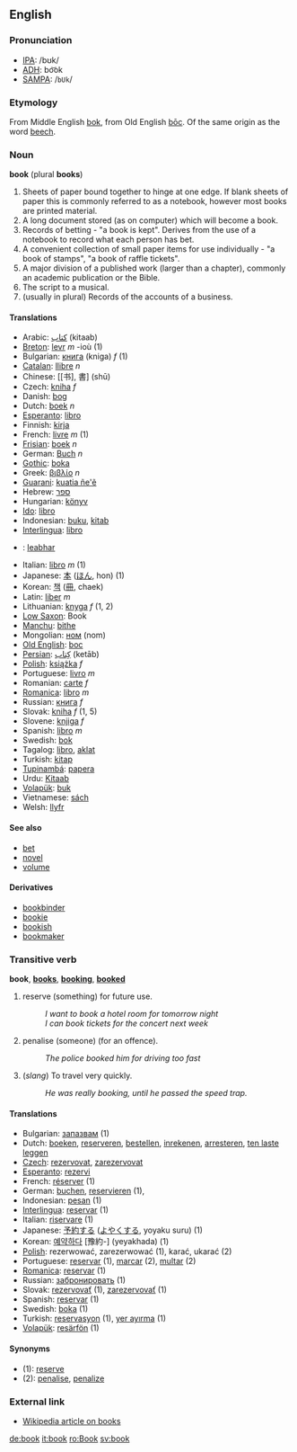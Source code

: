 ==English==
===Pronunciation===
*[[IPA]]: /bʊk/
*[[ADH]]: bo͝ok
*[[SAMPA]]: /<tt>bUk</tt>/

===Etymology===
From Middle English [[bok]], from Old English [[boc|bōc]]. Of the same origin as the word [[beech]].
<!--From Old Saxon via Anglo-Saxon ''bece''. In modern [[Low Saxon]], ''Book'' means both "book" and "beech".-->

===Noun===
'''book''' (plural '''books''')

# Sheets of paper bound together to hinge at one edge. If blank sheets of paper this is commonly referred to as a notebook, however most books are printed material. 
# A long document stored (as on computer) which will become a book.
# Records of betting - "a book is kept". Derives from the use of a notebook to record what each person has bet. 
# A convenient collection of small paper items for use individually - "a book of stamps", "a book of raffle tickets". 
# A major division of a published work (larger than a chapter), commonly an academic publication or the Bible. 
# The script to a musical. 
# (usually in plural) Records of the accounts of a business. 

====Translations====
*Arabic: [[كتاب]] (kitaab)
*[[Breton]]: [[levr]] ''m'' -ioù (1)
*Bulgarian: [[книга]] (kniga) ''f'' (1)
*[[Catalan]]: [[llibre]] ''n''
*Chinese: [[书], 書] (shū)
*Czech: [[kniha]] ''f''
*Danish: [[bog#Danish|bog]]
*Dutch: [[boek]] ''n''
*[[Esperanto]]: [[libro]]
*Finnish: [[kirja]]
*French: [[livre]]  ''m'' (1)
*[[Frisian]]: [[boek]] ''n''
*German: [[Buch]] ''n''
*[[Gothic]]: [[boka]]
*Greek: [[βιβλίο]]  ''n''
*[[Guarani]]: [[kuatia ñe'ẽ]]
*Hebrew: [[ספר]]
*Hungarian: [[könyv]]
*[[Ido]]: [[libro]]
*Indonesian: [[buku]], [[kitab]]
*[[Interlingua]]: [[libro]]
*{{ga}}: [[leabhar]]
*Italian: [[libro]] ''m'' (1)
*Japanese: [[本]] ([[ほん]], hon) (1)
*Korean: [[책]] ([[冊]], chaek)
*Latin: [[liber]] ''m''
*Lithuanian: [[knyga]] ''f'' (1, 2)
*[[Low Saxon]]: Book
*[[Manchu]]: [[bithe]]
*Mongolian: [[ном]] (nom)
*[[Old English]]: [[boc]]
*[[Persian]]: [[كِتاب]] (ketāb)
*[[Polish]]: [[książka]] ''f''
*Portuguese: [[livro]] ''m''
*Romanian: [[carte]] ''f''
*[[Romanica]]: [[libro]] ''m''
*Russian: [[книга]] ''f''
*Slovak: [[kniha]] ''f'' (1, 5)
*Slovene: [[knjiga]] ''f''
*Spanish: [[libro]] ''m''
*Swedish: [[bok]]
*Tagalog: [[libro]], [[aklat]]
*Turkish: [[kitap]]
*[[Tupinambá]]: [[papera]]
*Urdu: [[Kitaab]]
*[[Volapük]]: [[buk]]
*Vietnamese: [[sách]]
*Welsh: [[llyfr]]

====See also====
*[[bet]]
*[[novel]]
*[[volume]]

====Derivatives====
*[[bookbinder]]
*[[bookie]]
*[[bookish]]
*[[bookmaker]]

===Transitive verb===
'''book''', '''[[books]]''', '''[[booking]]''', '''[[booked]]'''

# reserve (something) for future use.
#:''I want to book a hotel room for tomorrow night''
#:''I can book tickets for the concert next week''
# penalise (someone) (for an offence).
#:''The police booked him for driving too fast''
#(''slang'') To travel very quickly.
#:''He was really booking, until he passed the speed trap.''

====Translations====
*Bulgarian: [[запазвам]] (1)
*Dutch: [[boeken]], [[reserveren]], [[bestellen]], [[inrekenen]], [[arresteren]], [[ten laste leggen]]
*[[Czech]]: [[rezervovat]], [[zarezervovat]]
*[[Esperanto]]: [[rezervi]]
*French: [[réserver]] (1)
*German: [[buchen]], [[reservieren]] (1), 
*Indonesian: [[pesan]] (1)
*[[Interlingua]]: [[reservar]] (1)
*Italian: [[riservare]] (1)
*Japanese: [[予約]]する ([[よやく]]する, yoyaku suru) (1)
*Korean: [[예약하다]] [豫約-] (yeyakhada) (1)
*[[Polish]]: rezerwować, zarezerwować (1), karać, ukarać (2)
*Portuguese: [[reservar]] (1), [[marcar]] (2), [[multar]] (2)
*[[Romanica]]: [[reservar]] (1)
*Russian: [[забронировать]] (1)
*Slovak: [[rezervovať]] (1), [[zarezervovať]] (1)
*Spanish: [[reservar]] (1)
*Swedish: [[boka]] (1)
*Turkish: [[reservasyon]] (1), [[yer ayırma]] (1)
*[[Volapük]]: [[resärfön]] (1)

====Synonyms====
*(1): [[reserve]]
*(2): [[penalise]], [[penalize]]

===External link===
*[[w:book|Wikipedia article on books]]

[[de:book]]
[[it:book]]
[[ro:Book]]
[[sv:book]]